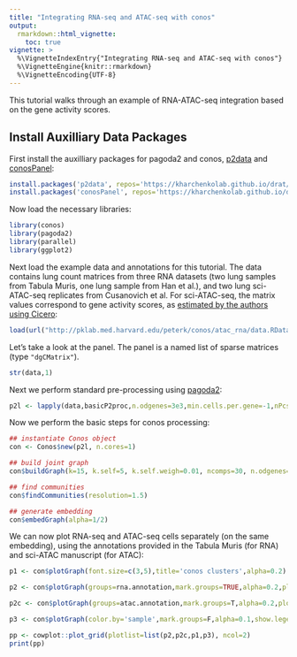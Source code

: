 ```yaml
---
title: "Integrating RNA-seq and ATAC-seq with conos"
output: 
  rmarkdown::html_vignette:
    toc: true
vignette: >
  %\VignetteIndexEntry{"Integrating RNA-seq and ATAC-seq with conos"}
  %\VignetteEngine{knitr::rmarkdown}
  %\VignetteEncoding{UTF-8}
---
```


This tutorial walks through an example of RNA-ATAC-seq integration based on the gene activity scores.


## Install Auxilliary Data Packages

First install the auxilliary packages for pagoda2 and conos, [p2data](https://github.com/kharchenkolab/p2data) and [conosPanel](https://github.com/kharchenkolab/conosPanel):

```r
install.packages('p2data', repos='https://kharchenkolab.github.io/drat/', type='source')
install.packages('conosPanel', repos='https://kharchenkolab.github.io/drat/', type='source')
```


Now load the necessary libraries:

```r
library(conos)
library(pagoda2)
library(parallel)
library(ggplot2)
```

Next load the example data and annotations for this tutorial. The data contains lung count matrices from three RNA datasets (two lung samples from Tabula Muris, one lung sample from Han et al.), and two lung sci-ATAC-seq replicates from Cusanovich et al. For sci-ATAC-seq, the matrix values correspond to gene activity scores, as [estimated by the authors using Cicero](http://atlas.gs.washington.edu/mouse-atac/):

```r
load(url("http://pklab.med.harvard.edu/peterk/conos/atac_rna/data.RData"))
```

Let’s take a look at the panel. The panel is a named list of sparse matrices (type `"dgCMatrix"`).

```r
str(data,1)
```

Next we perform standard pre-processing using [pagoda2](https://github.com/kharchenkolab/pagoda2):

```r
p2l <- lapply(data,basicP2proc,n.odgenes=3e3,min.cells.per.gene=-1,nPcs=30,make.geneknn=FALSE,n.cores=1)
```

Now we perform the basic steps for conos processing:

```r
## instantiate Conos object
con <- Conos$new(p2l, n.cores=1)

## build joint graph
con$buildGraph(k=15, k.self=5, k.self.weigh=0.01, ncomps=30, n.odgenes=5e3, space='PCA') 

## find communities
con$findCommunities(resolution=1.5)

## generate embedding
con$embedGraph(alpha=1/2)
```

We can now plot RNA-seq and ATAC-seq cells separately (on the same embedding), using the annotations provided in the Tabula Muris (for RNA) and sci-ATAC manuscript (for ATAC):

```r
p1 <- con$plotGraph(font.size=c(3,5),title='conos clusters',alpha=0.2) #+ annotate("text", x=-Inf, y = Inf, label = "clusters", vjust=1, hjust=0)

p2 <- con$plotGraph(groups=rna.annotation,mark.groups=TRUE,alpha=0.2,plot.na=FALSE,title='annotation: RNA',font.size=c(3,5))+xlim(range(con$embedding[,1]))+ylim(range(con$embedding[,2]))

p2c <- con$plotGraph(groups=atac.annotation,mark.groups=T,alpha=0.2,plot.na=FALSE,title='annotation: ATAC',font.size=c(3,5))+xlim(range(con$embedding[,1]))+ylim(range(con$embedding[,2]))

p3 <- con$plotGraph(color.by='sample',mark.groups=F,alpha=0.1,show.legend=TRUE,title='platform',raster=TRUE)+theme(legend.position=c(1,1),legend.justification = c(1,1))+guides(color=guide_legend(ncol=2,override.aes = list(size=3,alpha=0.8)))

pp <- cowplot::plot_grid(plotlist=list(p2,p2c,p1,p3), ncol=2) 
print(pp)
```



